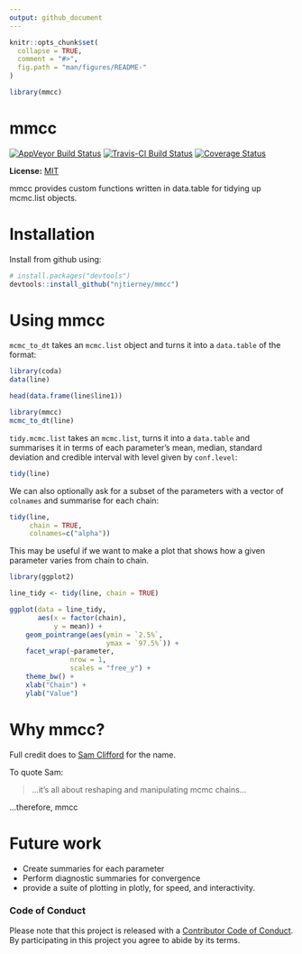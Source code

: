 ```yaml
---
output: github_document
---
```


<!-- README.md is generated from README.Rmd. Please edit that file -->

```r
knitr::opts_chunk$set(
  collapse = TRUE,
  comment = "#>",
  fig.path = "man/figures/README-"
)

library(mmcc)
```

# mmcc
[![AppVeyor Build Status](https://ci.appveyor.com/api/projects/status/github/njtierney/mmcc?branch=master&svg=true)](https://ci.appveyor.com/project/njtierney/mmcc)
[![Travis-CI Build Status](https://travis-ci.org/njtierney/mmcc.svg?branch=master)](https://travis-ci.org/njtierney/mmcc)
[![Coverage Status](https://img.shields.io/codecov/c/github/njtierney/mmcc/master.svg)](https://codecov.io/github/njtierney/mmcc?branch=master)

**License:** [MIT](https://opensource.org/licenses/MIT)


mmcc provides custom functions written in data.table for tidying up mcmc.list objects.


# Installation

Install from github using:

```r
# install.packages("devtools")
devtools::install_github("njtierney/mmcc")
```


# Using mmcc

`mcmc_to_dt` takes an `mcmc.list` object and turns it into a `data.table` of the format:

```r
library(coda)
data(line)

head(data.frame(line$line1))

library(mmcc)
mcmc_to_dt(line)

```


`tidy.mcmc.list` takes an `mcmc.list`, turns it into a `data.table` and summarises it in terms of each parameter's mean, median, standard deviation and credible interval with level given by `conf.level`:

``` r
tidy(line)
```

We can also optionally ask for a subset of the parameters with a vector of `colnames` and summarise for each chain:

``` r
tidy(line, 
     chain = TRUE, 
     colnames=c("alpha"))
```

This may be useful if we want to make a plot that shows how a given parameter varies from chain to chain.

``` r
library(ggplot2)

line_tidy <- tidy(line, chain = TRUE)

ggplot(data = line_tidy, 
       aes(x = factor(chain), 
           y = mean)) +
    geom_pointrange(aes(ymin = `2.5%`,
                        ymax = `97.5%`)) +
    facet_wrap(~parameter, 
               nrow = 1, 
               scales = "free_y") +
    theme_bw() +
    xlab("Chain") +
    ylab("Value")
```

# Why mmcc?

Full credit does to [Sam Clifford](https://www.samclifford.info/) for the name. 

To quote Sam:

> ...it's all about reshaping and manipulating mcmc chains...

...therefore, mmcc

# Future work

- Create summaries for each parameter
- Perform diagnostic summaries for convergence
- provide a suite of plotting in plotly, for speed, and interactivity.

### Code of Conduct

Please note that this project is released with a [Contributor Code of Conduct](CONDUCT.md). By participating in this project you agree to abide by its terms.
